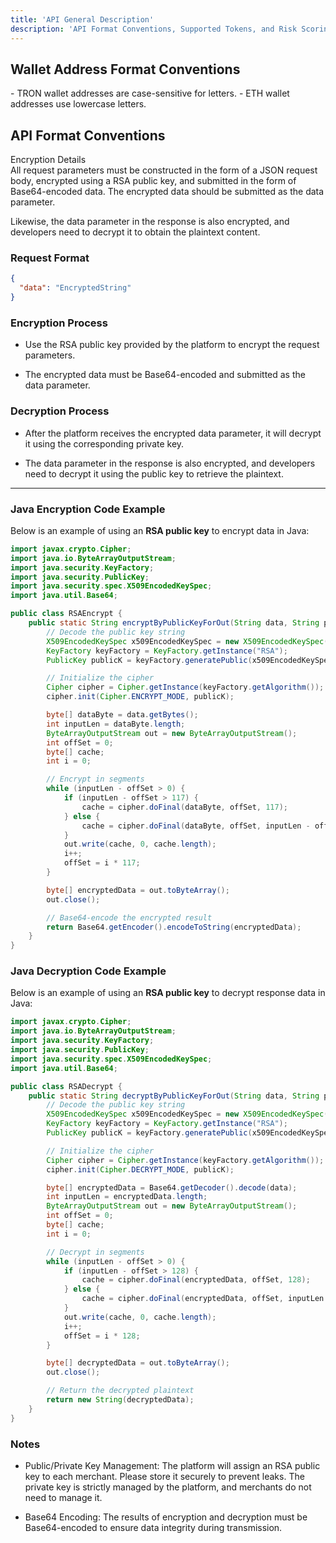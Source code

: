 ```yaml
---
title: 'API General Description'
description: 'API Format Conventions, Supported Tokens, and Risk Scoring Reference'
---
```


## Wallet Address Format Conventions

<div className="bg-gray-50 p-4 rounded-lg border border-gray-200">
  - TRON wallet addresses are <span className="text-black font-semibold">case-sensitive</span> for letters.
  - ETH wallet addresses use <span className="text-black font-semibold">lowercase</span> letters.
</div>

## API Format Conventions

<Badge type="info" className="bg-blue-500 text-white px-2 py-1 rounded">
Encryption Details
</Badge>

<div className="bg-gray-50 p-4 rounded-lg border border-gray-200">
All request parameters must be constructed in the form of a <span className="text-blue-600 font-semibold">JSON request body</span>, encrypted using a <span className="text-blue-600 font-semibold">RSA public key</span>, and submitted in the form of <span className="text-blue-600 font-semibold">Base64-encoded</span> data. The encrypted data should be submitted as the <span className="text-blue-600 font-semibold">data</span> parameter.

Likewise, the <span className="text-blue-600 font-semibold">data</span> parameter in the response is also encrypted, and developers need to decrypt it to obtain the plaintext content.
</div>

### Request Format

```json
{
  "data": "EncryptedString"
}
```


### Encryption Process

<div className="bg-gray-50 p-4 rounded-lg border border-gray-200">

- Use the <span className="text-blue-600 font-semibold">RSA public key</span> provided by the platform to encrypt the request parameters.

- The encrypted data must be <span className="text-blue-600 font-semibold">Base64-encoded</span> and submitted as the <span className="text-blue-600 font-semibold">data</span> parameter.

</div>

### Decryption Process

<div className="bg-gray-50 p-4 rounded-lg border border-gray-200">

- After the platform receives the encrypted <span className="text-blue-600 font-semibold">data</span> parameter, it will decrypt it using the corresponding private key.

- The <span className="text-blue-600 font-semibold">data</span> parameter in the response is also encrypted, and developers need to decrypt it using the public key to retrieve the plaintext.

</div>

---

### Java Encryption Code Example

Below is an example of using an **RSA public key** to encrypt data in Java:

```java
import javax.crypto.Cipher;
import java.io.ByteArrayOutputStream;
import java.security.KeyFactory;
import java.security.PublicKey;
import java.security.spec.X509EncodedKeySpec;
import java.util.Base64;

public class RSAEncrypt {
    public static String encryptByPublicKeyForOut(String data, String publicKey) throws Exception {
        // Decode the public key string
        X509EncodedKeySpec x509EncodedKeySpec = new X509EncodedKeySpec(Base64.getDecoder().decode(publicKey));
        KeyFactory keyFactory = KeyFactory.getInstance("RSA");
        PublicKey publicK = keyFactory.generatePublic(x509EncodedKeySpec);

        // Initialize the cipher
        Cipher cipher = Cipher.getInstance(keyFactory.getAlgorithm());
        cipher.init(Cipher.ENCRYPT_MODE, publicK);

        byte[] dataByte = data.getBytes();
        int inputLen = dataByte.length;
        ByteArrayOutputStream out = new ByteArrayOutputStream();
        int offSet = 0;
        byte[] cache;
        int i = 0;

        // Encrypt in segments
        while (inputLen - offSet > 0) {
            if (inputLen - offSet > 117) {
                cache = cipher.doFinal(dataByte, offSet, 117);
            } else {
                cache = cipher.doFinal(dataByte, offSet, inputLen - offSet);
            }
            out.write(cache, 0, cache.length);
            i++;
            offSet = i * 117;
        }

        byte[] encryptedData = out.toByteArray();
        out.close();

        // Base64-encode the encrypted result
        return Base64.getEncoder().encodeToString(encryptedData);
    }
}
```

### Java Decryption Code Example

Below is an example of using an **RSA public key** to decrypt response data in Java:

```java
import javax.crypto.Cipher;
import java.io.ByteArrayOutputStream;
import java.security.KeyFactory;
import java.security.PublicKey;
import java.security.spec.X509EncodedKeySpec;
import java.util.Base64;

public class RSADecrypt {
    public static String decryptByPublicKeyForOut(String data, String publicKey) throws Exception {
        // Decode the public key string
        X509EncodedKeySpec x509EncodedKeySpec = new X509EncodedKeySpec(Base64.getDecoder().decode(publicKey));
        KeyFactory keyFactory = KeyFactory.getInstance("RSA");
        PublicKey publicK = keyFactory.generatePublic(x509EncodedKeySpec);

        // Initialize the cipher
        Cipher cipher = Cipher.getInstance(keyFactory.getAlgorithm());
        cipher.init(Cipher.DECRYPT_MODE, publicK);

        byte[] encryptedData = Base64.getDecoder().decode(data);
        int inputLen = encryptedData.length;
        ByteArrayOutputStream out = new ByteArrayOutputStream();
        int offSet = 0;
        byte[] cache;
        int i = 0;

        // Decrypt in segments
        while (inputLen - offSet > 0) {
            if (inputLen - offSet > 128) {
                cache = cipher.doFinal(encryptedData, offSet, 128);
            } else {
                cache = cipher.doFinal(encryptedData, offSet, inputLen - offSet);
            }
            out.write(cache, 0, cache.length);
            i++;
            offSet = i * 128;
        }

        byte[] decryptedData = out.toByteArray();
        out.close();

        // Return the decrypted plaintext
        return new String(decryptedData);
    }
}
```

### Notes

<div className="bg-yellow-50 p-4 rounded-lg border border-yellow-400">

<ul>

<li>

<span className="font-semibold">Public/Private Key Management:</span>
The platform will assign an <span className="text-blue-600 font-semibold">RSA public key</span> to each merchant. Please store it securely to prevent leaks. The private key is strictly managed by the platform, and merchants do not need to manage it.

</li>

<li>

<span className="font-semibold">Base64 Encoding:</span>
The results of encryption and decryption must be <span className="text-blue-600 font-semibold">Base64-encoded</span> to ensure data integrity during transmission.

</li>

</ul>

</div>